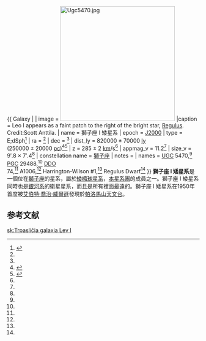 {{Mergeto |1=獅子座I|time=2017-05-13T04:04:32+00:00}}

{{ Galaxy |
| image = [[File:Ugc5470.jpg|300px]]
|caption = Leo I appears as a faint patch to the right of the bright star, [[Regulus|Regulus]].  Credit:Scott Anttila.
| name = 獅子座 I 矮星系
| epoch = [[J2000|J2000]]
| type = E;dSph<ref name="ned">{{cite web
  | title=NASA/IPAC Extragalactic Database
  | work=Results for Leo I
  | url=http://nedwww.ipac.caltech.edu/
  | accessdate=2006-11-29
  | archive-date=2013-06-07
  | archive-url=https://www.webcitation.org/6HCTOFxDD?url=http://ned.ipac.caltech.edu/
  | dead-url=no
  }}</ref>
| ra = {{RA|10|08|27.4}}<ref name="ned" />
| dec = {{DEC|+12|18|27}}<ref name="ned" />
| dist_ly = 820000 ± 70000 [[光年|ly]]<br /> (250000 ± 20000 [[秒差距|pc]])<ref name="karachentsevetal2004">{{cite journal
  | author=I. D. Karachentsev, V. E. Karachentseva, W. K. Hutchmeier, D. I. Makarov
  | title=A Catalog of Neighboring Galaxies
  | journal=Astronomical Journal
  | year=2004
  | volume=127
  | pages=2031-2068
  | url=http://adsabs.harvard.edu/abs/2004AJ....127.2031K
  | access-date=2008-03-22
  | archive-date=2007-10-12
  | archive-url=https://web.archive.org/web/20071012005906/http://adsabs.harvard.edu/abs/2004AJ....127.2031K
  | dead-url=no
  }}</ref><ref name="Karachentsevetal2006">{{cite journal
  | author=Karachentsev, I. D.; Kashibadze, O. G.
  | title=Masses of the local group and of the M81 group estimated from distortions in the local velocity field
  | journal=Astrophysics
  | year=2006
  | volume=49
  | issue=1
  | pages=3-18
  | url=http://adsabs.harvard.edu/cgi-bin/nph-bib_query?bibcode=2006Ap.....49....3K }}</ref>
| z = 285 ± 2 [[公里|km]]/s<ref name="ned" />
| appmag_v = 11.2<ref name="ned" />
| size_v = 9′.8 × 7′.4<ref name="ned" />
| constellation name = [[獅子座|獅子座]]
| notes = 
| names = [[Uppsala_General_Catalogue|UGC]] 5470,<ref name="ned" /> [[Principal_Galaxies_Catalogue|PGC]] 29488,<ref name="ned" /> [[David_Dunlap_Observatory_Catalogue|DDO]]<br /> 74,<ref name="ned" /> A1006,<ref name="ned" /> Harrington-Wilson #1,<ref name="ned" /> Regulus Dwarf<ref name="ned" />
}}
'''獅子座 I 矮星系'''是一個位在[[獅子座|獅子座]]的星系，屬於[[矮橢球星系|矮橢球星系]]，[[本星系團|本星系團]]的成員之一。獅子座 I 矮星系同時也是[[銀河系|銀河系]]的衛星星系，而且是所有裡面最遠的。獅子座 I 矮星系在1950年首度被[[艾伯特·喬治·威爾遜|艾伯特·喬治·威爾遜]]發現於[[帕洛馬山天文台|帕洛馬山天文台]]。{{星系小作品}}

==参考文献==
<div class="references-small">
<references />
</div>
[[sk:Trpasličia_galaxia_Lev_I|sk:Trpasličia galaxia Lev I]]